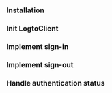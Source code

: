 

<PhpGuideTip />

### Installation

<Installation />

### Init LogtoClient

<InitLogtoClient />

### Implement sign-in

<ImplementSignIn />

### Implement sign-out

<ImplementSignOut />

### Handle authentication status

<HandleAuthenticationStatus />

<TestYourIntegration sdk="PHP" />
